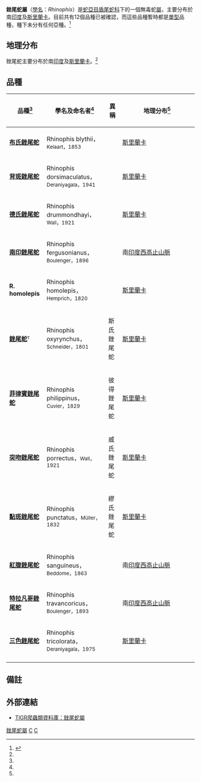 {{Automatic Taxobox
| taxon = Rhinophis
| image = Rhinophis microlepis.jpg
| image_caption = [[紅腹銼尾蛇|紅腹銼尾蛇]]（''Rhinophis sanguineus''）
| authority = Hemprich，1820
| synonyms = * ''Rhinophis'' - Hemprich，1820
* ''Dapatnaya'' - Kelaart，1853
* ''Mitylia'' - Gray，1858
* ''Mytilia'' - Gray，1858
* ''Morina'' - Gray，1858<ref name="McD99">McDiarmid RW、Campbell JA、Touré T：《Snake Species of the World: A Taxonomic and Geographic Reference, vol. 1》頁511，Herpetologists' League，1999年。ISBN 1-893777-00-6</ref>}}

'''銼尾蛇屬'''（[[學名|學名]]：''Rhinophis''）是[[蛇亞目|蛇亞目]][[盾尾蛇科|盾尾蛇科]]下的一個無毒蛇[[屬|屬]]，主要分布於南[[印度|印度]]及[[斯里蘭卡|斯里蘭卡]]。目前共有12個品種已被確認，而這些品種暫時都是[[單型|單型]]品種，種下未分有任何亞種。<ref name="ITIS">{{ITIS|ID=634404|taxon=''Rhinophis''|year=2007|date=1 September}}</ref>

==地理分布==
銼尾蛇主要分布於南[[印度|印度]]及[[斯里蘭卡|斯里蘭卡]]。<ref name="McD99"/>

==品種==
{|cellspacing=0 cellpadding=2 border=1 style="border-collapse: collapse;"
!bgcolor="#f0f0f0"|品種<ref name="ITIS"/>
!bgcolor="#f0f0f0"|學名及命名者<ref name="ITIS"/>
!bgcolor="#f0f0f0"|異稱
!bgcolor="#f0f0f0"|地理分布<ref name="McD99"/>
|-
|'''[[布氏銼尾蛇|布氏銼尾蛇]]'''
|Rhinophis blythii，<small>Kelaart，1853</small>
|
|style="width:40%"|[[斯里蘭卡|斯里蘭卡]]
|-
|'''[[背斑銼尾蛇|背斑銼尾蛇]]'''
|Rhinophis dorsimaculatus，<small>Deraniyagala，1941</small>
|
|[[斯里蘭卡|斯里蘭卡]]
|-
|'''[[德氏銼尾蛇|德氏銼尾蛇]]'''
|Rhinophis drummondhayi，<small>Wall，1921</small>
|
|[[斯里蘭卡|斯里蘭卡]]
|-
|'''[[南印銼尾蛇|南印銼尾蛇]]'''
|Rhinophis fergusonianus，<small>Boulenger，1896</small>
|
|南[[印度|印度]][[西高止山脈|西高止山脈]]
|-
|'''R. homolepis'''
|Rhinophis homolepis，<small>Hemprich，1820</small>
|
|[[斯里蘭卡|斯里蘭卡]]
|-
|'''[[銼尾蛇|銼尾蛇]]'''<font size="-1"><sup>T</sup></font>
|Rhinophis oxyrynchus，<small>Schneider，1801</small>
|斯氏銼尾蛇
|[[斯里蘭卡|斯里蘭卡]]
|-
|'''[[菲律賓銼尾蛇|菲律賓銼尾蛇]]'''
|Rhinophis philippinus，<small>Cuvier，1829</small>
|彼得銼尾蛇
|[[斯里蘭卡|斯里蘭卡]]
|-
|'''[[突吻銼尾蛇|突吻銼尾蛇]]'''
|Rhinophis porrectus，<small>Wall，1921</small>
|威氏銼尾蛇
|[[斯里蘭卡|斯里蘭卡]]
|-
|'''[[點斑銼尾蛇|點斑銼尾蛇]]'''
|Rhinophis punctatus，<small>Müller，1832</small>
|繆氏銼尾蛇
|[[斯里蘭卡|斯里蘭卡]]
|-
|'''[[紅腹銼尾蛇|紅腹銼尾蛇]]'''
|Rhinophis sanguineus，<small>Beddome，1863</small>
|
|南[[印度|印度]][[西高止山脈|西高止山脈]]
|-
|'''[[特拉凡哥銼尾蛇|特拉凡哥銼尾蛇]]'''
|Rhinophis travancoricus，<small>Boulenger，1893</small>
|
|南[[印度|印度]][[西高止山脈|西高止山脈]]
|-
|'''[[三色銼尾蛇|三色銼尾蛇]]'''
|Rhinophis tricolorata，<small>Deraniyagala，1975</small>
|
|[[斯里蘭卡|斯里蘭卡]]
|-
|}

==備註==
{{reflist}}

==外部連結==
*{{en}}[http://reptile-database.reptarium.cz/search.php?&genus=Rhinophis&submit=Search TIGR爬蟲類資料庫：銼尾蛇屬]
{{taxonbar}}

[[Category:銼尾蛇屬|]]
[[Category:盾尾蛇科|C]]
[[Category:_1820年描述的分类群|C]]
